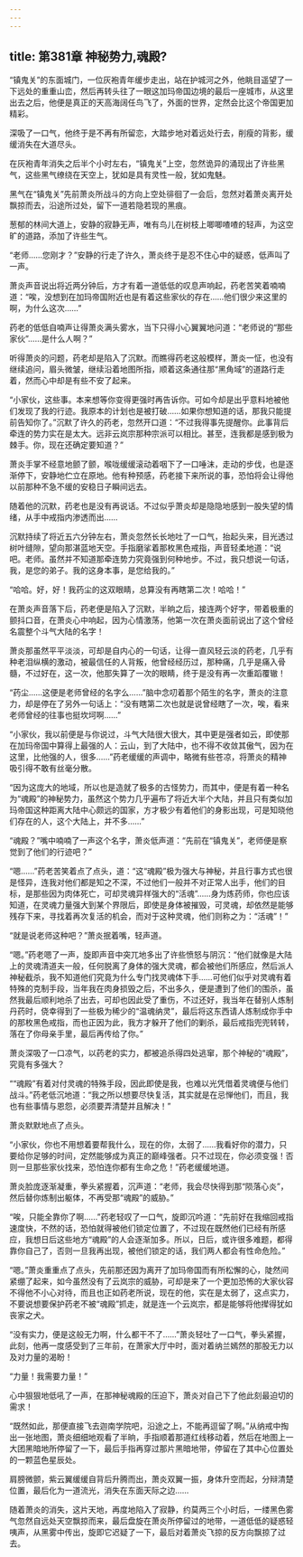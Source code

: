 ```yaml
---
---
---
```

title: 第381章 神秘势力,魂殿?
---



“镇鬼关”的东面城门，一位灰袍青年缓步走出，站在护城河之外，他眺目遥望了一下远处的重重山峦，然后再转头往了一眼这加玛帝国边境的最后一座城市，从这里出去之后，他便是真正的天高海阔任鸟飞了，外面的世界，定然会比这个帝国更加精彩。

深吸了一口气，他终于是不再有所留恋，大踏步地对着远处行去，削瘦的背影，缓缓消失在大道尽头。

在灰袍青年消失之后半个小时左右，“镇鬼关”上空，忽然诡异的涌现出了许些黑气，这些黑气缭绕在天空上，犹如是具有灵性一般，犹如鬼魅。

黑气在“镇鬼关”先前萧炎所战斗的方向上空处徘徊了一会后，忽然对着萧炎离开处飘掠而去，沿途所过处，留下一道若隐若现的黑痕。

葱郁的林间大道上，安静的寂静无声，唯有鸟儿在树枝上唧唧喳喳的轻声，为这空旷的道路，添加了许些生气。

“老师……您刚才？”安静的行走了许久，萧炎终于是忍不住心中的疑惑，低声叫了一声。

萧炎声音说出将近两分钟后，方才有着一道低低的叹息声响起，药老苦笑着喃喃道：“唉，没想到在加玛帝国附近也是有着这些家伙的存在……他们很少来这里的啊，为什么这次……”

药老的低低自喃声让得萧炎满头雾水，当下只得小心翼翼地问道：“老师说的“那些家伙”……是什么人啊？”

听得萧炎的问题，药老却是陷入了沉默。而瞧得药老这般模样，萧炎一怔，也没有继续追问，眉头微皱，继续沿着地图所指，顺着这条通往那“黑角域”的道路行走着，然而心中却是有些不安了起来。

“小家伙，这些事。本来想等你变得更强时再告诉你。可如今却是出乎意料地被他们发现了我的行迹。我原本的计划也是被打破……如果你想知道的话，那我只能提前告知你了。”沉默了许久的药老，忽然开口道：“不过我得事先提醒你。此事背后牵连的势力实在是太大。远非云岚宗那种宗派可以相比。甚至，连我都是感到极为棘手。你，现在还确定要知道？”

萧炎手掌不经意地颤了颤，喉咙缓缓滚动着咽下了一口唾沫，走动的步伐，也是逐渐停下，安静地伫立在原地。他有种预感，药老接下来所说的事，恐怕将会让得他以前那种不急不缓的安稳日子瞬间远去。

随着他的沉默，药老也是没有再说话。不过似乎萧炎却是隐隐地感到一股失望的情绪，从手中戒指内渗透而出……

沉默持续了将近五六分钟左右，萧炎忽然长长地吐了一口气，抬起头来，目光透过树叶缝隙，望向那湛蓝地天空。手指磨挲着那枚黑色戒指，声音轻柔地道：“说吧。老师。虽然并不知道那牵连势力究竟强到何种地步。不过，我只想说一句话，我，是您的弟子。我的这身本事，是您给我的。”

“哈哈。好，好！我药尘的这双眼睛，总算没有再瞎第二次！哈哈！”

在萧炎声音落下后，药老便是陷入了沉默，半晌之后，接连两个好字，带着极重的颤抖口音，在萧炎心中响起，因为心情激荡，他第一次在萧炎面前说出了这个曾经名震整个斗气大陆的名字！

萧炎那虽然平平淡淡，可却是自内心的一句话，让得一直风轻云淡的药老，几乎有种老泪纵横的激动，被最信任的人背叛，他曾经经历过，那种痛，几乎是痛入骨髓，不过好在，这一次，他那失算了一次的眼睛，终于是没有再一次重蹈覆辙！

“药尘……这便是老师曾经的名字么……”脑中念叨着那个陌生的名字，萧炎的注意力，却是停在了另外一句话上：“没有瞎第二次也就是说曾经瞎了一次，唉，看来老师曾经的往事也挺坎坷啊……”

“小家伙，我以前便是与你说过，斗气大陆很大很大，其中更是强者如云，即使那在加玛帝国中算得上最强的人：云山，到了大陆中，也不得不收敛其傲气，因为在这里，比他强的人，很多……”药老缓缓的声调中，略微有些苍凉，将萧炎的精神吸引得不敢有丝毫分散。

“因为这庞大的地域，所以也是造就了极多的古怪势力，而其中，便是有着一种名为“魂殿”的神秘势力，虽然这个势力几乎遍布了将近大半个大陆，并且只有类似加玛帝国这种距离大陆中心颇远的国家，方才极少有着他们的身影出现，可是知晓他们存在的人，这个大陆上，并不多……”

“魂殿？”嘴中喃喃了一声这个名字，萧炎低声道：“先前在“镇鬼关”，老师便是察觉到了他们的行迹吧？”

“嗯……”药老苦笑着点了点头，道：“这“魂殿”极为强大与神秘，并且行事方式也很是怪异，连我对他们都是知之不深，不过他们一般并不对正常人出手，他们的目标，是那些因为肉体死亡，可却灵魂异样强大的“活魂”……身为炼药师，你也应该知道，在灵魂力量强大到某个界限后，即使是身体被摧毁，可灵魂，却依然是能够残存下来，寻找着再次复活的机会，而对于这种灵魂，他们则称之为：“活魂”！”

“就是说老师这种吧？”萧炎抿着嘴，轻声道。

“嗯。”药老嗯了一声，旋即声音中突兀地多出了许些愤怒与阴沉：“他们就像是大陆上的灵魂清道夫一般，任何脱离了身体的强大灵魂，都会被他们所感应，然后派人神秘截杀，我不知道他们究竟为什么专门找灵魂体下手……可他们似乎对灵魂有着特殊的克制手段，当年我在肉身损毁之后，不出多久，便是遭到了他们的围杀，虽然我最后顺利地杀了出去，可却也因此受了重伤，不过还好，我当年在替别人炼制丹药时，侥幸得到了一些极为稀少的“温魂纳灵”，最后将这东西请人炼制成你手中的那枚黑色戒指，而也正因为此，我方才躲开了他们的剿杀，最后戒指兜兜转转，落在了你母亲手里，最后再传给了你。”

萧炎深吸了一口凉气，以药老的实力，都被追杀得四处逃窜，那个神秘的“魂殿”，究竟有多强大？

““魂殿”有着对付灵魂的特殊手段，因此即使是我，也难以光凭借着灵魂便与他们战斗。”药老低沉地道：“我之所以想要尽快复活，其实就是在忌惮他们，而且，我也有些事情与恩怨，必须要弄清楚并且解决！”

萧炎默默地点了点头。

“小家伙，你也不用想着要帮我什么，现在的你，太弱了……我看好你的潜力，只要给你足够的时间，定然能够成为真正的巅峰强者。只不过现在，你必须变强！否则一旦那些家伙找来，恐怕连你都有生命之危！”药老缓缓地道。

萧炎脸庞逐渐凝重，拳头紧握着，沉声道：“老师，我会尽快得到那“陨落心炎”，然后替你炼制出躯体，不再受那“魂殿”的威胁。”

“唉，只能全靠你了啊……”药老轻叹了一口气，旋即沉吟道：“先前好在我缩回戒指速度快，不然的话，恐怕就得被他们锁定位置了，不过现在既然他们已经有所感应，我想日后这些地方“魂殿”的人会逐渐加多。所以，日后，或许很多难题，都得靠你自己了，否则一旦我再出现，被他们锁定的话，我们两人都会有性命危险。”

“嗯。”萧炎重重点了点头，先前那还因为离开了加玛帝国而有所松懈的心，陡然间紧绷了起来，如今虽然没有了云岚宗的威胁，可却是来了一个更加恐怖的大家伙容不得他不小心对待，而且也正如药老所说，现在的他，实在是太弱了，这点实力，不要说想要保护药老不被“魂殿”抓走，就是连一个云岚宗，都是能够将他撵得犹如丧家之犬。

“没有实力，便是这般无力啊，什么都干不了……”萧炎轻吐了一口气，拳头紧握，此刻，他再一度感受到了三年前，在萧家大厅中时，面对着纳兰嫣然的那股无力以及对力量的渴盼！

“力量！我需要力量！”

心中狠狠地低吼了一声，在那神秘魂殿的压迫下，萧炎对自己下了他此刻最迫切的需求！

“既然如此，那便直接飞去迦南学院吧，沿途之上，不能再逗留了啊。”从纳戒中掏出一张地图，萧炎细细地观看了半晌，手指顺着那道红线移动着，然后在地图上一大团黑暗地所停留了一下，最后手指再穿过那片黑暗地带，停留在了其中心位置处的一颗蓝色星辰处。

肩膀微颤，紫云翼缓缓自背后升腾而出，萧炎双翼一振，身体升空而起，分辩清楚位置，最后化为一道流光，消失在东面天际之边……

随着萧炎的消失，这片天地，再度地陷入了寂静，约莫两三个小时后，一缕黑色雾气忽然自远处天空飘掠而来，最后盘旋在萧炎所停留过的地带，一道低低的疑惑轻咦声，从黑雾中传出，旋即它迟疑了一下，最后对着萧炎飞掠的反方向飘掠了过去。